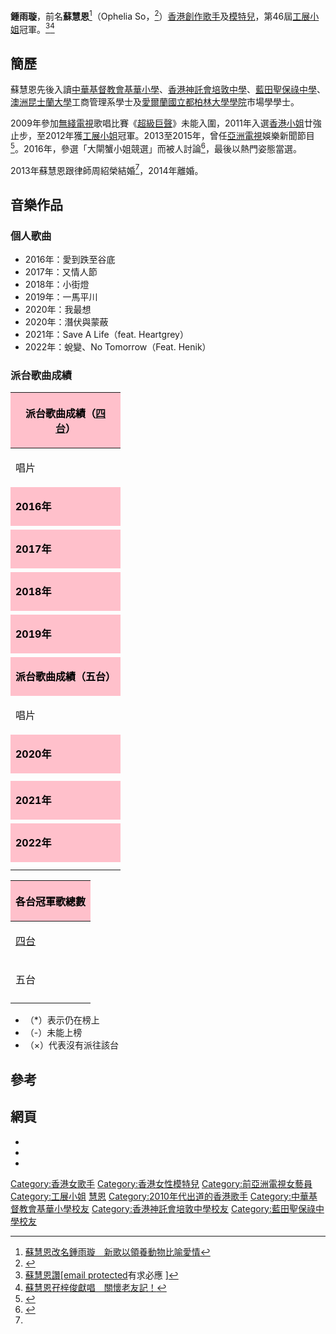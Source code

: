 {{not|蘇慧音}}
{{藝人
| name = 鍾雨璇
| 本名 = 蘇慧恩
| image = 
| 類型 = 女藝人
| 羅馬拼音 = So Wai Yan
| 英文名 = Ophelia So
| 別名 = O3
| 出生日期 = {{birth_date_and_age|1986|3|24}}
| 出生地 = {{HKG-1959}}
| 配偶 = 周紹榮<ref name="marriage">{{引網|url=https://orientaldaily.on.cc/cnt/news/20130702/mobile/odn-20130702-0702_00176_125.html|title=中環出更：「廠」入馬場 黃靜文做義工|last=|first=|date=2013-07-02|website=東方日報|archive-url=https://web.archive.org/web/20190408051708/https://orientaldaily.on.cc/cnt/news/20130702/mobile/odn-20130702-0702_00176_125.html|archive-date=2019-04-08|dead-url=no|access-date=}}</ref>（2013-2014）
| 逝世 = 
| 教育程度 = [[澳洲|澳洲]][[昆士蘭大學|昆士蘭大學]]工商管理系學士<br/>[[愛爾蘭國立大學|愛爾蘭國立大學]][[愛爾蘭國立大學都柏林分校|都柏林分校]]市場學學士
| 活躍年代 = 2012年至今
| 國籍 = {{CNHK}}
| 職業 = 創作歌手、模特兒
| 語言 = [[粵語|粵語]]、[[英語|英語]]、[[現代標準漢語|國語]]
| 經紀公司 = [[臻世娛樂|臻世娛樂]]（2019-2020)
| 代表作 = 《愛到跌至谷底》<br>《完美佈局》<br>《又情人節》<br>《小街燈》<br>《潛伏與蒙蔽》
| award = 2012年[[工展小姐|工展小姐]]冠軍<br/>2016年「大閘蟹小姐競選」冠軍 <br/>2016年「香港流行音樂MV頒獎典禮」《愛到跌至谷底》新人歌手MV獎
}} 
'''鍾雨璇'''，前名'''蘇慧恩'''<ref>[https://hk.on.cc/hk/bkn/cnt/entertainment/20210603/bkn-20210603091220200-0603_00862_001.html 蘇慧恩改名鍾雨璇　新歌以領養動物比喻愛情]</ref>（Ophelia So，{{bd|1986年|3月24日||}}<ref>{{Cite web |url=https://orientaldaily.on.cc/cnt/entertainment/20160214/00282_023.html |title=蘇慧恩30歲前圓歌手夢 |access-date=2021-03-14 |archive-date=2019-04-01 |archive-url=https://web.archive.org/web/20190401110449/https://orientaldaily.on.cc/cnt/entertainment/20160214/00282_023.html |dead-url=no }}</ref>）[[香港|香港]][[創作歌手|創作歌手]]及[[模特兒|模特兒]]，第46屆[[工展小姐|工展小姐]]冠軍。<ref>[https://www.singtao.ca/4791061/2021-02-25/post-%E8%98%87%E6%85%A7%E6%81%A9%E8%AE%9Aemail-protected%E6%9C%89%E6%B1%82%E5%BF%85%E6%87%89/?variant=zh-hk    蘇慧恩讚[email protected]有求必應 ]</ref><ref>[https://hk.on.cc/hk/bkn/cnt/entertainment/20201221/bkn-20201221203045588-1221_00862_001.html   蘇慧恩孖梓俊獻唱　關懷老友記！]</ref>

==簡歷==
蘇慧恩先後入讀[[中華基督教會基華小學|中華基督教會基華小學]]、[[香港神託會培敦中學|香港神託會培敦中學]]、[[藍田聖保祿中學|藍田聖保祿中學]]、[[澳洲|澳洲]][[昆士蘭大學|昆士蘭大學]]工商管理系學士及[[愛爾蘭國立大學|愛爾蘭國立]][[都柏林大學學院|都柏林大學學院]]市場學學士。

2009年參加[[無綫電視|無綫電視]]歌唱比賽《[[超級巨聲|超級巨聲]]》未能入圍，2011年入選[[香港小姐|香港小姐]]廿強止步，至2012年獲[[工展小姐|工展小姐]]冠軍。2013至2015年，曾任[[亞洲電視|亞洲電視]]娛樂新聞節目<ref>{{引網|url=http://hk.apple.nextmedia.com/entertainment/art/20160214/19490114|title=蘇慧恩唔撈亞視做歌手|website=Apple Daily 蘋果日報|access-date=2018-07-22|archive-date=2016-04-19|archive-url=https://web.archive.org/web/20160419102032/http://hk.apple.nextmedia.com/entertainment/art/20160214/19490114|dead-url=no}}</ref>。2016年，參選「大閘蟹小姐競選」而被人討論<ref>{{引網|url=http://hk.apple.nextmedia.com/entertainment/first/20160923/19778915|title=大閘蟹小姐肉鬥　退選港姐再退選|website=Apple Daily 蘋果日報|access-date=2018-07-22|archive-date=2017-09-07|archive-url=https://web.archive.org/web/20170907045530/http://hk.apple.nextmedia.com/entertainment/first/20160923/19778915|dead-url=no}}</ref>，最後以熱門姿態當選。

2013年蘇慧恩跟律師周紹榮結婚<ref name="marriage"/>，2014年離婚。

== 音樂作品 ==
===個人歌曲===
*2016年：愛到跌至谷底
*2017年：又情人節
*2018年：小街燈
*2019年：一馬平川
*2020年：我最想
*2020年：潛伏與蒙蔽
*2021年：Save A Life（feat. Heartgrey）
*2022年：蛻變、No Tomorrow（Feat. Henik）

===派台歌曲成績===
{| class="wikitable" cellpadding="1"
|-
! style="background:pink; color:black" colspan="8" | '''派台歌曲成績（[[香港四台冠軍歌曲及頒獎禮獲獎列表|四台]]）'''
|-
| width="160"| 唱片 || width="160"| 歌曲 || width="50"| [[903專業推介|903]] || width="50"| [[歷年中文歌曲龍虎榜冠軍歌曲|RTHK]] || width="50"| [[新城勁爆流行榜|997]] || width="50"| [[勁歌金榜|TVB]]||colspan=2 width="240"| 備註
|-
! style="background:pink; color:black" colspan="8" | '''2016年'''
|-
|  || 愛到跌至谷底 || - || - || - || - ||colspan=2| 
|-
! style="background:pink; color:black" colspan="8" |  '''2017年'''
|-
|  || 又情人節 || - || - || - || - ||colspan=2|
|-
! style="background:pink; color:black" colspan="8" |  '''2018年'''
|-
|  || 小街燈 || - || - || - || - || colspan=2|
|-
! style="background:pink; color:black" colspan="8" |  '''2019年'''
|-
|  || 一馬平川 || - || 14 || 3 || - ||colspan=2| 
|-
! style="background:pink; color:black" colspan="8" | '''派台歌曲成績（五台）'''
|-
| width="160"| 唱片 || width="160"| 歌曲 || width="50"| [[903專業推介|903]] || width="50"| [[歷年中文歌曲龍虎榜冠軍歌曲|RTHK]] || width="50"| [[新城勁爆流行榜|997]] || width="50"| [[勁歌金榜|TVB]]||width="50"| [[Chill_Club_推介#Chill_Club_推介榜|ViuTV]] ||colspan=2 width="240"| 備註
|-
! style="background:pink; color:black" colspan="8" |  '''2020年'''
|-
|  || 我最想|| - || - || 3 || - || - || 
|-
|  || 潛伏與蒙蔽 || - || - || 15 || - || - || 跨年上榜
|-
! style="background:pink; color:black" colspan="8" |  '''2021年'''
|-
|  || Save A Life || - || - || - || - || - || Featuring [[蘇子麟|蘇子麟]]
|-
! style="background:pink; color:black" colspan="8" |  '''2022年'''
|-
|  || 蛻變 || - || - || - || - || - || 
|-
|  || No Tomorrow || - || - || - || - || - ||  Feat. Henik
|}
{| class="wikitable" cellpadding="1"
|-
! style="background:pink; color:black" colspan="8" | '''各台冠軍歌總數'''
|-
| rowspan="2"|[[香港四台冠軍歌曲及頒獎禮獲獎列表|四台]]||width="50"| [[903專業推介|903]] || width="50"| [[歷年中文歌曲龍虎榜冠軍歌曲|RTHK]] || width="50"| [[新城勁爆流行榜|997]] || width="50"| [[勁歌金榜|TVB]] || colspan=3 width="160"| 備註
|-
| '''0''' || '''0''' || '''0''' || '''0''' ||colspan=3| '''四台冠軍歌總數：0'''
|-
| rowspan="2"|五台||width="50"| [[903專業推介|903]] || width="50"| [[歷年中文歌曲龍虎榜冠軍歌曲|RTHK]] || width="50"| [[新城勁爆流行榜|997]] || width="50"| [[勁歌金榜|TVB]]|| width="50"| [[Chill_Club_推介#Chill_Club_推介榜|ViuTV]] || width="240"| 備註
|-
| '''0''' || '''0''' || '''0''' || '''0'''||'''0''' || '''五台冠軍歌總數：0'''
|-
|}
*（*）表示仍在榜上
*（-）未能上榜
*（×）代表沒有派往該台

==參考==
{{reflist}}

== 網頁 ==
* {{Facebook|artist.OpheliaSo}}
* {{Instagram|ophelia_o3}}
* {{Sinaweibo|2823441814}}
[[Category:香港女歌手|Category:香港女歌手]]
[[Category:香港女性模特兒|Category:香港女性模特兒]]
[[Category:前亞洲電視女藝員|Category:前亞洲電視女藝員]]
[[Category:工展小姐|Category:工展小姐]]
[[Category:蘇姓|慧恩]]
[[Category:2010年代出道的香港歌手|Category:2010年代出道的香港歌手]]
[[Category:中華基督教會基華小學校友|Category:中華基督教會基華小學校友]]
[[Category:香港神託會培敦中學校友|Category:香港神託會培敦中學校友]]
[[Category:藍田聖保祿中學校友|Category:藍田聖保祿中學校友]]